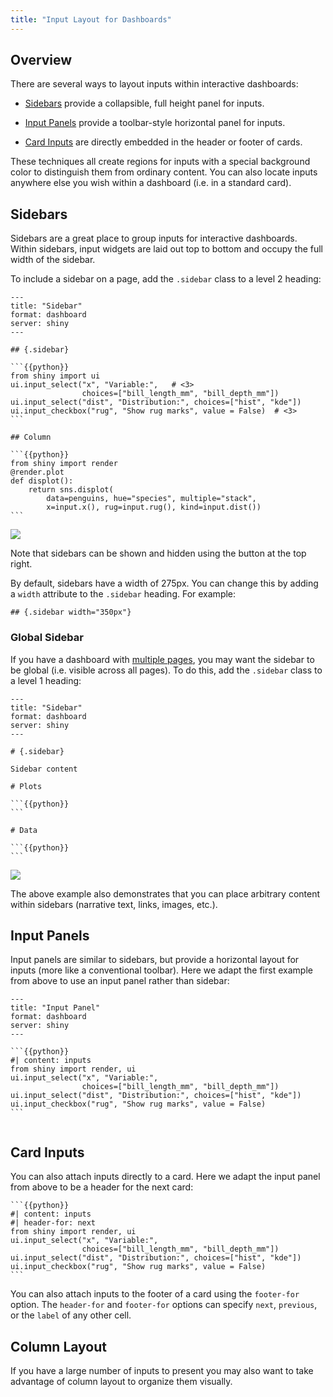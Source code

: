 ```yaml
---
title: "Input Layout for Dashboards"
---
```


## Overview

There are several ways to layout inputs within interactive dashboards:

- [Sidebars](#sidebars) provide a collapsible, full height panel for inputs.

- [Input Panels](#input-panels) provide a toolbar-style horizontal panel for inputs.

- [Card Inputs](#card-inputs) are directly embedded in the header or footer of cards.

These techniques all create regions for inputs with a special background color to distinguish them from ordinary content. You can also locate inputs anywhere else you wish within a dashboard (i.e. in a standard card). 


## Sidebars

Sidebars are a great place to group inputs for interactive dashboards. Within sidebars, input widgets are laid out top to bottom and occupy the full width of the sidebar.

To include a sidebar on a page, add the `.sidebar` class to a level 2 heading:

```` .python
---
title: "Sidebar"
format: dashboard
server: shiny
---
    
## {.sidebar}

```{{python}}
from shiny import ui
ui.input_select("x", "Variable:",   # <3>
                choices=["bill_length_mm", "bill_depth_mm"])
ui.input_select("dist", "Distribution:", choices=["hist", "kde"])
ui.input_checkbox("rug", "Show rug marks", value = False)  # <3>
```

## Column 

```{{python}}
from shiny import render
@render.plot
def displot():
    return sns.displot(
        data=penguins, hue="species", multiple="stack",
        x=input.x(), rug=input.rug(), kind=input.dist())
```
````

![](/docs/dashboards/images/shiny-simple.png){.border fig-alt="A screenshot of a Penguin Bills dashboard. A sidebar on the left contains two dropdown menus, one for Variable and one for Distribution and a checkbox to show rugmarks. On the right a plot occupies the full page height and shows a histogram of bill_length_mm colored by species."}

Note that sidebars can be shown and hidden using the button at the top right.

By default, sidebars have a width of 275px. You can change this by adding a `width` attribute to the `.sidebar` heading. For example:

````.python
## {.sidebar width="350px"}
````


### Global Sidebar

If you have a dashboard with [multiple pages](#pages), you may want the sidebar to be global (i.e. visible across all pages). To do this, add the `.sidebar` class to a level 1 heading:

```` .python
---
title: "Sidebar"
format: dashboard
server: shiny
---
    
# {.sidebar}

Sidebar content

# Plots

```{{python}}
```

# Data

```{{python}}
```
````

![](../images/penguins-shiny.png){.border fig-alt="Screenshot of a Palmer Penguins dashboard. Navigation bar shows two pages: Plots and Data. On the left is a sidebar with an image of penguins followed by four inputs: a set of checkboxes for Species; a set of checkboxes for Islands; and dropdown for Distribution; and a checkbox to show rug marks. On the right the page is divided into two rows each showing a density plot: the top row of bill_depth_mm; the bottom row of bill_length_mm"}


The above example also demonstrates that you can place arbitrary content within sidebars (narrative text, links, images, etc.). 

## Input Panels

Input panels are similar to sidebars, but provide a horizontal layout for inputs (more like a conventional toolbar). Here we adapt the first example from above to use an input panel rather than sidebar:


```` .python
---
title: "Input Panel"
format: dashboard
server: shiny
---
    
```{{python}}
#| content: inputs
from shiny import render, ui
ui.input_select("x", "Variable:",
                choices=["bill_length_mm", "bill_depth_mm"])
ui.input_select("dist", "Distribution:", choices=["hist", "kde"])
ui.input_checkbox("rug", "Show rug marks", value = False)
```
    
````

## Card Inputs

You can also attach inputs directly to a card. Here we adapt the input panel from above to be a header for the next card:

````.python
```{{python}}
#| content: inputs
#| header-for: next
from shiny import render, ui
ui.input_select("x", "Variable:",
                choices=["bill_length_mm", "bill_depth_mm"])
ui.input_select("dist", "Distribution:", choices=["hist", "kde"])
ui.input_checkbox("rug", "Show rug marks", value = False)
```
````

You can also attach inputs to the footer of a card using the `footer-for` option. The `header-for` and `footer-for` options can specify `next`, `previous`, or the `label` of any other cell.


## Column Layout

If you have a large number of inputs to present you may also want to take advantage of column layout to organize them visually.